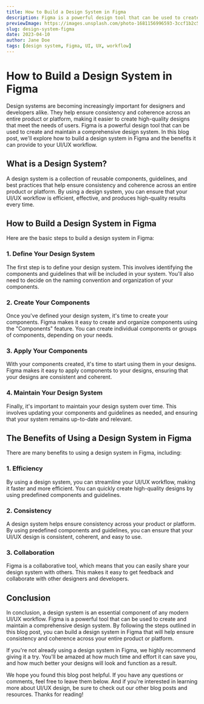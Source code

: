 ```yaml
---
title: How to Build a Design System in Figma
description: Figma is a powerful design tool that can be used to create and maintain a comprehensive design system. In this blog post, we'll explore how to build a design system in Figma and the benefits it can provide to your UI/UX workflow.
previewImage: https://images.unsplash.com/photo-1681156996593-3ccf1b2c57a5?ixlib=rb-4.0.3&ixid=MnwxMjA3fDB8MHxwaG90by1wYWdlfHx8fGVufDB8fHx8&auto=format&fit=crop&w=870&q=80
slug: design-system-figma
date: 2023-04-10
author: Jane Doe
tags: [design system, Figma, UI, UX, workflow]
---
```


# How to Build a Design System in Figma

Design systems are becoming increasingly important for designers and developers alike. They help ensure consistency and coherence across an entire product or platform, making it easier to create high-quality designs that meet the needs of users. Figma is a powerful design tool that can be used to create and maintain a comprehensive design system. In this blog post, we'll explore how to build a design system in Figma and the benefits it can provide to your UI/UX workflow.

## What is a Design System?

A design system is a collection of reusable components, guidelines, and best practices that help ensure consistency and coherence across an entire product or platform. By using a design system, you can ensure that your UI/UX workflow is efficient, effective, and produces high-quality results every time.

## How to Build a Design System in Figma

Here are the basic steps to build a design system in Figma:

### 1. Define Your Design System

The first step is to define your design system. This involves identifying the components and guidelines that will be included in your system. You'll also need to decide on the naming convention and organization of your components.

### 2. Create Your Components

Once you've defined your design system, it's time to create your components. Figma makes it easy to create and organize components using the "Components" feature. You can create individual components or groups of components, depending on your needs.

### 3. Apply Your Components

With your components created, it's time to start using them in your designs. Figma makes it easy to apply components to your designs, ensuring that your designs are consistent and coherent.

### 4. Maintain Your Design System

Finally, it's important to maintain your design system over time. This involves updating your components and guidelines as needed, and ensuring that your system remains up-to-date and relevant.

## The Benefits of Using a Design System in Figma

There are many benefits to using a design system in Figma, including:

### 1. Efficiency

By using a design system, you can streamline your UI/UX workflow, making it faster and more efficient. You can quickly create high-quality designs by using predefined components and guidelines.

### 2. Consistency

A design system helps ensure consistency across your product or platform. By using predefined components and guidelines, you can ensure that your UI/UX design is consistent, coherent, and easy to use.

### 3. Collaboration

Figma is a collaborative tool, which means that you can easily share your design system with others. This makes it easy to get feedback and collaborate with other designers and developers.

## Conclusion

In conclusion, a design system is an essential component of any modern UI/UX workflow. Figma is a powerful tool that can be used to create and maintain a comprehensive design system. By following the steps outlined in this blog post, you can build a design system in Figma that will help ensure consistency and coherence across your entire product or platform.

If you're not already using a design system in Figma, we highly recommend giving it a try. You'll be amazed at how much time and effort it can save you, and how much better your designs will look and function as a result.

We hope you found this blog post helpful. If you have any questions or comments, feel free to leave them below. And if you're interested in learning more about UI/UX design, be sure to check out our other blog posts and resources. Thanks for reading!
